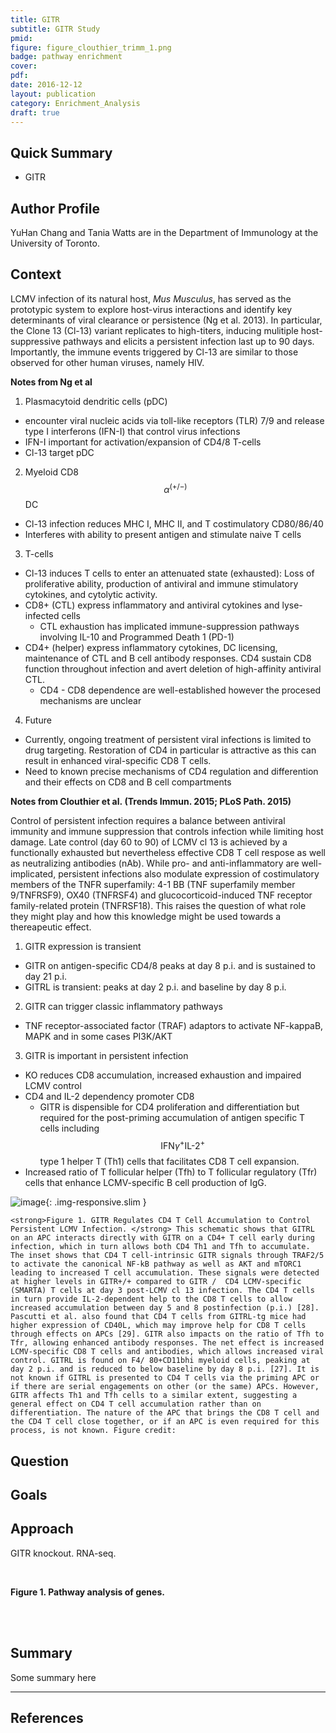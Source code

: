```yaml
---
title: GITR
subtitle: GITR Study
pmid:
figure: figure_clouthier_trimm_1.png
badge: pathway enrichment
cover:
pdf:
date: 2016-12-12
layout: publication
category: Enrichment_Analysis
draft: true
---
```


## Quick Summary
* GITR

## Author Profile
YuHan Chang and Tania Watts are in the Department of Immunology at the University of Toronto.

## Context



LCMV infection of its natural host, *Mus Musculus*, has served as the prototypic system to explore host-virus interactions and identify key determinants of viral clearance or persistence (Ng et al. 2013). In particular, the Clone 13 (Cl-13) variant replicates to high-titers, inducing mulitiple host-suppressive pathways and elicits a persistent infection last up to 90 days. Importantly, the immune events triggered by Cl-13 are similar to those observed for other human viruses, namely HIV.

**Notes from Ng et al**

1. Plasmacytoid dendritic cells (pDC)
  - encounter viral nucleic acids via toll-like receptors (TLR) 7/9 and release type I interferons (IFN-I) that control virus infections
  - IFN-I important for activation/expansion of CD4/8 T-cells
  - Cl-13 target pDC
2. Myeloid CD8$$\alpha^{(+/-)}$$ DC
  - Cl-13 infection reduces MHC I, MHC II, and T costimulatory CD80/86/40
  - Interferes with ability to present antigen and stimulate naive T cells
3. T-cells
  - Cl-13 induces T cells to enter an attenuated state (exhausted): Loss of proliferative ability, production of antiviral and immune stimulatory cytokines, and cytolytic activity.
  - CD8+ (CTL) express inflammatory and antiviral cytokines and lyse-infected cells
    - CTL exhaustion has implicated immune-suppression pathways involving IL-10 and Programmed Death 1 (PD-1)
  - CD4+ (helper) express inflammatory cytokines, DC licensing, maintenance of CTL and B cell antibody responses. CD4 sustain CD8 function throughout infection and avert deletion of high-affinity antiviral CTL.
    - CD4 - CD8 dependence are well-established however the procesed mechanisms are unclear
4. Future
  - Currently, ongoing treatment of persistent viral infections is limited to drug targeting. Restoration of CD4 in particular is attractive as this can result in enhanced viral-specific CD8 T cells.
  - Need to known precise mechanisms of CD4 regulation and differention and their effects on CD8 and B cell compartments


**Notes from Clouthier et al. (Trends Immun. 2015; PLoS Path. 2015)**

Control of persistent infection requires a balance between antiviral immunity and immune suppression that controls infection while limiting host damage. Late control (day 60 to 90) of LCMV cl 13 is achieved by a functionally exhausted but nevertheless effective CD8 T cell respose as well as neutralizing antibodies (nAb). While pro- and anti-inflammatory are well-implicated, persistent infections also modulate expression of costimulatory members of the TNFR superfamily: 4-1 BB (TNF superfamily member 9/TNFRSF9), OX40 (TNFRSF4) and glucocorticoid-induced TNF receptor family-related protein (TNFRSF18). This raises the question of what role they might play and how this knowledge might be used towards a thereapeutic effect.

1. GITR expression is transient
  - GITR on antigen-specific CD4/8 peaks at day 8 p.i. and is sustained to day 21 p.i.
  - GITRL is transient: peaks at day 2 p.i. and baseline by day 8 p.i.
2. GITR can trigger classic inflammatory pathways
  - TNF receptor-associated factor (TRAF) adaptors to activate NF-kappaB, MAPK and in some cases PI3K/AKT
3. GITR is important in persistent infection
  - KO reduces CD8 accumulation, increased exhaustion and impaired LCMV control
  - CD4 and IL-2 dependency promoter CD8
    - GITR is dispensible for CD4 proliferation and differentiation but required for the post-priming accumulation of antigen specific T cells including $$\text{IFN}\gamma^+\text{IL-2}^+$$ type 1 helper T (Th1) cells that facilitates CD8 T cell expansion.
  - Increased ratio of T follicular helper (Tfh) to T follicular regulatory (Tfr) cells that enhance LCMV-specific B cell production of IgG.


  ![image]({{ site.baseurl }}/{{ site.media_root }}{{ page.id }}/{{ page.figure }}){: .img-responsive.slim }

  <div class="figure-legend well well-lg text-justify">
    <strong>Figure 1. GITR Regulates CD4 T Cell Accumulation to Control Persistent LCMV Infection. </strong> This schematic shows that GITRL on an APC interacts directly with GITR on a CD4+ T cell early during infection, which in turn allows both CD4 Th1 and Tfh to accumulate. The inset shows that CD4 T cell-intrinsic GITR signals through TRAF2/5 to activate the canonical NF-kB pathway as well as AKT and mTORC1 leading to increased T cell accumulation. These signals were detected at higher levels in GITR+/+ compared to GITR /  CD4 LCMV-specific (SMARTA) T cells at day 3 post-LCMV cl 13 infection. The CD4 T cells in turn provide IL-2-dependent help to the CD8 T cells to allow increased accumulation between day 5 and 8 postinfection (p.i.) [28]. Pascutti et al. also found that CD4 T cells from GITRL-tg mice had higher expression of CD40L, which may improve help for CD8 T cells through effects on APCs [29]. GITR also impacts on the ratio of Tfh to Tfr, allowing enhanced antibody responses. The net effect is increased LCMV-specific CD8 T cells and antibodies, which allows increased viral control. GITRL is found on F4/ 80+CD11bhi myeloid cells, peaking at day 2 p.i. and is reduced to below baseline by day 8 p.i. [27]. It is not known if GITRL is presented to CD4 T cells via the priming APC or if there are serial engagements on other (or the same) APCs. However, GITR affects Th1 and Tfh cells to a similar extent, suggesting a general effect on CD4 T cell accumulation rather than on differentiation. The nature of the APC that brings the CD8 T cell and the CD4 T cell close together, or if an APC is even required for this process, is not known. Figure credit:
  </div>

## Question

## Goals

## Approach
GITR knockout. RNA-seq.


<br/>

<div class="figure-legend well well-lg text-justify">
  <strong>Figure 1. Pathway analysis of genes.</strong>
</div>

<br/>
<br/>

## Summary

Some summary here

<hr/>

## References

<div class="panel_group" data-inline="23768490, 26481667, 25590581"></div>
